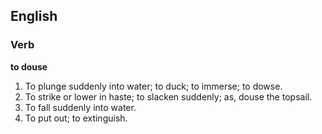 ==English==

===Verb===

'''to douse'''

#To plunge suddenly into water; to duck; to immerse; to dowse.
#To strike or lower in haste; to slacken suddenly; as, douse the topsail.
#To fall suddenly into water.
#To put out; to extinguish.